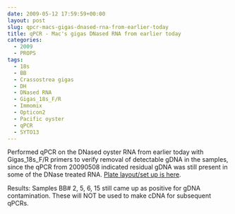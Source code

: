 ```yaml
---
date: 2009-05-12 17:59:59+00:00
layout: post
slug: qpcr-macs-gigas-dnased-rna-from-earlier-today
title: qPCR - Mac's gigas DNased RNA from earlier today
categories:
  - 2009
  - PROPS
tags:
  - 18s
  - BB
  - Crassostrea gigas
  - DH
  - DNased RNA
  - Gigas_18s_F/R
  - Immomix
  - Opticon2
  - Pacific oyster
  - qPCR
  - SYTO13
---
```


Performed qPCR on the DNased oyster RNA from earlier today with Gigas_18s_F/R primers to verify removal of detectable gDNA in the samples, since the qPCR from 20090508 indicated residual gDNA was still present in some of the DNase treated RNA. [Plate layout/set up is here](https://eagle.fish.washington.edu/Arabidopsis/Notebook%20Workup%20Files/20090512-01.jpg).

Results: Samples BB# 2, 5, 6, 15 still came up as positive for gDNA contamination. These will NOT be used to make cDNA for subsequent qPCRs.
